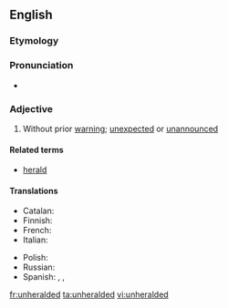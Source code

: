 ==English==
{{was wotd|2012|April|9}}
===Etymology===
{{prefix|un|heralded}}

===Pronunciation===
* {{audio-pron|en-us-unheralded.ogg|ipa=/ʌnˈhɛɹəldɪd/|lang=en|country=us}}

===Adjective===
{{en-adj|-}}

# Without prior [[warning]]; [[unexpected]] or [[unannounced]]

====Related terms====
* [[herald]]

====Translations====
{{trans-top|Without prior warning; unexpected or unannounced}}
* Catalan: {{t|ca|inesperat}}
* Finnish: {{t|fi|odottamaton}}
* French: {{t|fr|sans tambour ni trompette}}
* Italian: {{t|it|senza avviso previo}}
{{trans-mid}}
* Polish: {{t|pl|nieoczekiwany}}
* Russian: {{t|ru|необъявленный}}
* Spanish: {{t|es|no anunciado}}, {{t|es|sin expectativa|f}}, {{t|es|inesperado}}
{{trans-bottom}}

[[fr:unheralded]]
[[ta:unheralded]]
[[vi:unheralded]]
